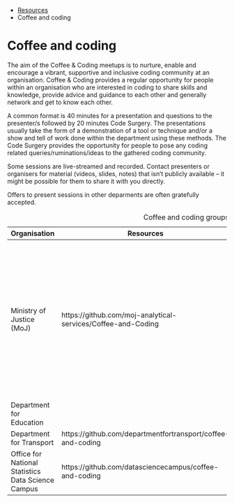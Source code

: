 ::: {.breadcrumbs}
* [Resources](resources.html)
* Coffee and coding
:::

# Coffee and coding

The aim of the Coffee & Coding meetups is to nurture, enable and encourage a
vibrant, supportive and inclusive coding community at an organisation. Coffee &
Coding provides a regular opportunity for people within an organisation who are
interested in coding to share skills and knowledge, provide advice and guidance
to each other and generally network and get to know each other.

A common format is 40 minutes for a presentation and questions to the
presenter/s followed by 20 minutes Code Surgery. The presentations usually take
the form of a demonstration of a tool or technique and/or a show and tell of
work done within the department using these methods.  The Code Surgery provides
the opportunity for people to pose any coding related queries/ruminations/ideas
to the gathered coding community.

Some sessions are live-streamed and recorded.  Contact presenters or organisers
for material (videos, slides, notes) that isn't publicly available -- it might
be possible for them to share it with you directly.

Offers to present sessions in other deparments are often gratefully accepted.

Table: Coffee and coding groups

| Organisation	                                     | Resources                                                    | Contact	                         | Notes
|----------------------------------------------------|--------------------------------------------------------------|----------------------------------|---
| Ministry of Justice (MoJ)	                         | https://github.com/moj-analytical-services/Coffee-and-Coding |	Coffee-and-Coding@justice.gov.uk | Only members of the GitHub moj-analytical-services organisation can access the GitHub repository. The coffee and coding team doesn't have the ability to add anyone to the organisation.
| Department for Education                           |                                                              |                                  |
| Department for Transport	                         | https://github.com/departmentfortransport/coffee-and-coding  |                                  |
| Office for National Statistics Data Science Campus | https://github.com/datasciencecampus/coffee-and-coding       |                                  |
